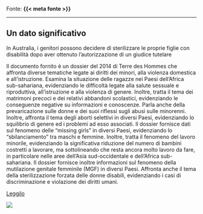 :::{.fonte}
Fonte: **{{< meta fonte >}}**
:::

---

::: {.callout-tip}
## Un dato significativo
In Australia, i genitori possono decidere di sterilizzare le proprie figlie con disabilità dopo aver ottenuto l’autorizzazione di un giudice tutelare
:::

:::{.descrizione}
Il documento fornito è un dossier del 2014 di Terre des Hommes che affronta diverse tematiche legate ai diritti dei minori, alla violenza domestica e all'istruzione. Esamina la situazione delle ragazze nei Paesi dell'Africa sub-sahariana, evidenziando le difficoltà legate alla salute sessuale e riproduttiva, all'istruzione e alla violenza di genere. Inoltre, tratta il tema dei matrimoni precoci e dei relativi abbandoni scolastici, evidenziando le conseguenze negative su informazioni e conoscenze. Parla anche della prevaricazione sulle donne e dei suoi riflessi sugli abusi sulle minorenni. Inoltre, affronta il tema degli aborti selettivi in ​​diversi Paesi, evidenziando lo squilibrio di genere ed i problemi ad esso associati. Il dossier fornisce dati sul fenomeno delle "missing girls" in diversi Paesi, evidenziando lo "sbilanciamento" tra maschi e femmine. Inoltre, tratta il fenomeno del lavoro minorile, evidenziando la significativa riduzione del numero di bambini costretti a lavorare, ma sottolineando che resta ancora molto lavoro da fare, in particolare nelle aree dell'Asia sud-occidentale e dell'Africa sub-sahariana. Il dossier fornisce inoltre informazioni sul fenomeno della mutilazione genitale femminile (MGF) in diversi Paesi. Affronta anche il tema della sterilizzazione forzata delle donne disabili, evidenziando i casi di discriminazione e violazione dei diritti umani.
:::

[Leggilo](https://terredeshommes.it/indifesa/pdf/Dossier_indifesa_tdh_2014.pdf){.btn-action-primary .btn-action .btn .btn-success .btn-lg}

[![]({{< meta image >}})](https://terredeshommes.it/indifesa/pdf/Dossier_indifesa_tdh_2014.pdf)

